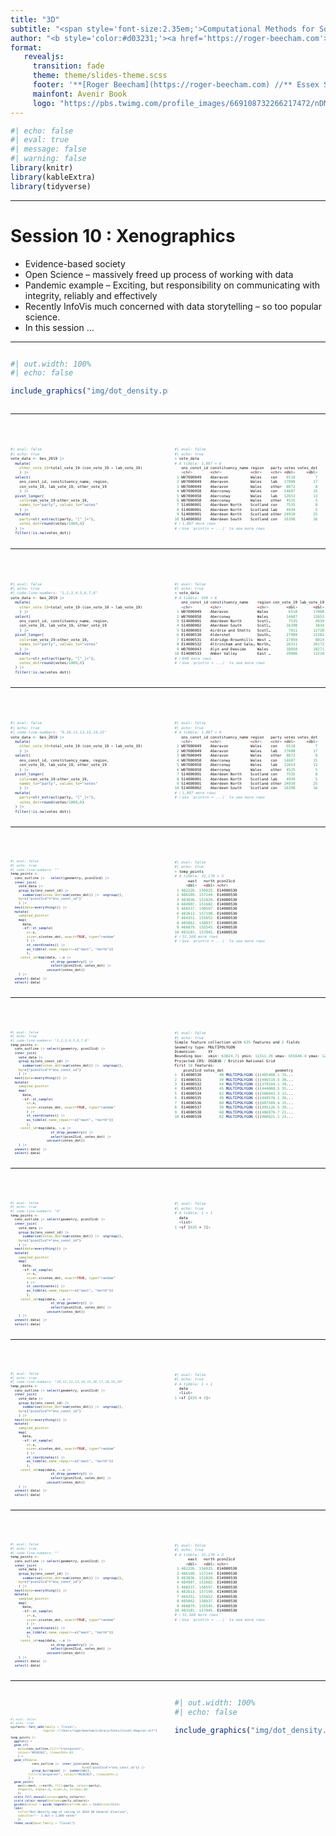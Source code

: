 ```yaml
---
title: "3D"
subtitle: "<span style='font-size:2.35em;'>Computational Methods for Social Data Science</span>"
author: "<b style='color:#d03231;'><a href='https://roger-beecham.com'>Roger Beecham</a></b> **//** August 2023"
format: 
   revealjs:
     transition: fade
     theme: theme/slides-theme.scss
     footer: '**[Roger Beecham](https://roger-beecham.com) //** Essex Summer School **//** August 2023'
     mainfont: Avenir Book
     logo: "https://pbs.twimg.com/profile_images/669108732266217472/nDMLknup_400x400.jpg"
---
```



```r
#| echo: false
#| eval: true
#| message: false
#| warning: false
library(knitr)
library(kableExtra)
library(tidyverse)
```

---

# Session 10 : Xenographics

::: {.notes}
* Evidence-based society
* Open Science -- massively freed up process of working with data
* Pandemic example -- Exciting, but responsibility on communicating with integrity, reliably and effectively
* Recently InfoVis much concerned with data storytelling -- so too popular science.
* In this session ...
:::


---

::: {.column width="50%"}

```r
#| out.width: 100%
#| echo: false

include_graphics("img/dot_density.png", error = FALSE)
```

:::


---

<br>

:::{.columns}

::: {.column width="50%"}

<div style="font-size:0.5em;"> 

```r
#| eval: false
#| echo: true
vote_data <- bes_2019 |>   
  mutate(
    other_vote_19=total_vote_19-(con_vote_19 + lab_vote_19)
    ) |> 
  select(
    ons_const_id, constituency_name, region, 
    con_vote_19, lab_vote_19, other_vote_19
    ) |> 
  pivot_longer(
    cols=con_vote_19:other_vote_19, 
    names_to="party", values_to="votes"
    ) |> 
  mutate(
    party=str_extract(party, "[^_]+"),
    votes_dot=round(votes/1000,0)
  ) |>  
  filter(!is.na(votes_dot)) 
```

</div>

:::

::: {.column width="50%"}

<div style="font-size:0.5em;"> 

```r
#| eval: false
#| echo: true
> vote_data
# A tibble: 1,897 × 6
   ons_const_id constituency_name region   party votes votes_dot
   <chr>        <chr>             <chr>    <chr> <dbl>     <dbl>
 1 W07000049    Aberavon          Wales    con    6518         7
 2 W07000049    Aberavon          Wales    lab   17008        17
 3 W07000049    Aberavon          Wales    other  8072         8
 4 W07000058    Aberconwy         Wales    con   14687        15
 5 W07000058    Aberconwy         Wales    lab   12653        13
 6 W07000058    Aberconwy         Wales    other  4525         5
 7 S14000001    Aberdeen North    Scotland con    7535         8
 8 S14000001    Aberdeen North    Scotland lab    4939         5
 9 S14000001    Aberdeen North    Scotland other 24939        25
10 S14000002    Aberdeen South    Scotland con   16398        16
# ℹ 1,887 more rows
# ℹ Use `print(n = ...)` to see more rows
```

</div>

:::

:::

---

<br>

:::{.columns}

::: {.column width="50%"}

<div style="font-size:0.5em;"> 

```r
#| eval: false
#| echo: true
#| code-line-numbers: "1,2,3,4,5,6,7,8"
vote_data <- bes_2019 |>   
  mutate(
    other_vote_19=total_vote_19-(con_vote_19 + lab_vote_19)
    ) |> 
  select(
    ons_const_id, constituency_name, region, 
    con_vote_19, lab_vote_19, other_vote_19
    ) |> 
  pivot_longer(
    cols=con_vote_19:other_vote_19, 
    names_to="party", values_to="votes"
    ) |> 
  mutate(
    party=str_extract(party, "[^_]+"),
    votes_dot=round(votes/1000,0)
  ) |>  
  filter(!is.na(votes_dot)) 
```

</div>

:::

::: {.column width="50%"}

<div style="font-size:0.5em;"> 

```r
#| eval: false
#| echo: true
> vote_data
# A tibble: 650 × 6
   ons_const_id constituency_name    region con_vote_19 lab_vote_19 other_vote_19
   <chr>        <chr>                <chr>        <dbl>       <dbl>         <dbl>
 1 W07000049    Aberavon             Wales         6518       17008          8072
 2 W07000058    Aberconwy            Wales        14687       12653          4525
 3 S14000001    Aberdeen North       Scotl…        7535        4939         24939
 4 S14000002    Aberdeen South       Scotl…       16398        3834         25406
 5 S14000003    Airdrie and Shotts   Scotl…        7011       12728         20033
 6 E14000530    Aldershot            South…       27980       11282          8670
 7 E14000531    Aldridge-Brownhills  West …       27850        8014          3478
 8 E14000532    Altrincham and Sale… North…       26311       20172          8280
 9 W07000043    Alyn and Deeside     Wales        18058       18271          6679
10 E14000533    Amber Valley         East …       29096       12210          4261
# ℹ 640 more rows
# ℹ Use `print(n = ...)` to see more rows
```

</div>

:::

:::


---

<br>

:::{.columns}

::: {.column width="50%"}

<div style="font-size:0.5em;"> 

```r
#| eval: false
#| echo: true
#| code-line-numbers: "9,10,11,12,13,14,15"
vote_data <- bes_2019 |>   
  mutate(
    other_vote_19=total_vote_19-(con_vote_19 + lab_vote_19)
    ) |> 
  select(
    ons_const_id, constituency_name, region, 
    con_vote_19, lab_vote_19, other_vote_19
    ) |> 
  pivot_longer(
    cols=con_vote_19:other_vote_19, 
    names_to="party", values_to="votes"
    ) |> 
  mutate(
    party=str_extract(party, "[^_]+"),
    votes_dot=round(votes/1000,0)
  ) |>  
  filter(!is.na(votes_dot)) 
```

</div>

:::

::: {.column width="50%"}

<div style="font-size:0.5em;"> 

```r
#| eval: false
#| echo: true
# A tibble: 1,897 × 6
   ons_const_id constituency_name region   party votes votes_dot
   <chr>        <chr>             <chr>    <chr> <dbl>     <dbl>
 1 W07000049    Aberavon          Wales    con    6518         7
 2 W07000049    Aberavon          Wales    lab   17008        17
 3 W07000049    Aberavon          Wales    other  8072         8
 4 W07000058    Aberconwy         Wales    con   14687        15
 5 W07000058    Aberconwy         Wales    lab   12653        13
 6 W07000058    Aberconwy         Wales    other  4525         5
 7 S14000001    Aberdeen North    Scotland con    7535         8
 8 S14000001    Aberdeen North    Scotland lab    4939         5
 9 S14000001    Aberdeen North    Scotland other 24939        25
10 S14000002    Aberdeen South    Scotland con   16398        16
# ℹ 1,887 more rows
# ℹ Use `print(n = ...)` to see more rows
```

</div>

:::

:::

---

<br>

:::{.columns}

::: {.column width="50%"}

<div style="font-size:0.45em;"> 

```r
#| eval: false
#| echo: true
#| code-line-numbers: ""
temp_points <- 
  cons_outline |>   select(geometry, pcon21cd) |>  
  inner_join(
    vote_data |> 
    group_by(ons_const_id) |>  
      summarise(votes_dot=sum(votes_dot)) |>  ungroup(), 
    by=c("pcon21cd"="ons_const_id")
    ) |> 
  nest(data=everything()) |> 
  mutate(
    sampled_points=
    map(
      data,
      ~sf::st_sample(
        x=.x,
        size=.x$votes_dot, exact=TRUE, type="random"
        ) |> 
        st_coordinates() |> 
        as_tibble(.name_repair=~c("east", "north"))
        ),
     const_id=map(data, ~.x |>  
                    st_drop_geometry() |> 
                    select(pcon21cd, votes_dot) |>   
                  uncount(votes_dot))
    ) |> 
  unnest(-data) |> 
  select(-data)
```

</div>

:::

::: {.column width="50%"}

<div style="font-size:0.5em;"> 

```r
#| eval: false
#| echo: true
> temp_points
# A tibble: 31,170 × 3
      east   north pcon21cd 
     <dbl>   <dbl> <chr>    
 1 482226. 156025. E14000530
 2 486109. 157244. E14000530
 3 483836. 151820. E14000530
 4 484907. 151682. E14000530
 5 488237. 150597. E14000530
 6 482613. 157190. E14000530
 7 484251. 155652. E14000530
 8 485062. 158037. E14000530
 9 486879. 155545. E14000530
10 483181. 157045. E14000530
# ℹ 31,160 more rows
# ℹ Use `print(n = ...)` to see more rows
```

</div>

:::

:::

---

<br>

:::{.columns}

::: {.column width="50%"}

<div style="font-size:0.45em;"> 

```r
#| eval: false
#| echo: true
#| code-line-numbers: "1,2,3,4,5,6,7,8"
temp_points <- 
  cons_outline |> select(geometry, pcon21cd) |>  
  inner_join(
    vote_data |> 
    group_by(ons_const_id) |>  
      summarise(votes_dot=sum(votes_dot)) |>  ungroup(), 
    by=c("pcon21cd"="ons_const_id")
    ) |> 
  nest(data=everything()) |> 
  mutate(
    sampled_points=
    map(
      data,
      ~sf::st_sample(
        x=.x,
        size=.x$votes_dot, exact=TRUE, type="random"
        ) |> 
        st_coordinates() |> 
        as_tibble(.name_repair=~c("east", "north"))
        ),
     const_id=map(data, ~.x |>  
                    st_drop_geometry() |> 
                    select(pcon21cd, votes_dot) |>   
                  uncount(votes_dot))
    ) |> 
  unnest(-data) |> 
  select(-data)
```

</div>

:::

::: {.column width="50%"}

<div style="font-size:0.5em;"> 

```r
#| eval: false
#| echo: true
Simple feature collection with 635 features and 2 fields
Geometry type: MULTIPOLYGON
Dimension:     XY
Bounding box:  xmin: 63824.71 ymin: 11511.26 xmax: 655646.4 ymax: 1217034
Projected CRS: OSGB36 / British National Grid
First 10 features:
    pcon21cd votes_dot                       geometry
1  E14000530        48 MULTIPOLYGON (((485408.1 15...
2  E14000531        39 MULTIPOLYGON (((406519.5 30...
3  E14000532        54 MULTIPOLYGON (((379104.1 39...
4  E14000533        45 MULTIPOLYGON (((444868.5 35...
5  E14000534        62 MULTIPOLYGON (((506643.3 12...
6  E14000535        49 MULTIPOLYGON (((449576.1 36...
7  E14000536        60 MULTIPOLYGON (((607509.4 15...
8  E14000537        39 MULTIPOLYGON (((395126.5 39...
9  E14000538        60 MULTIPOLYGON (((486976.7 21...
10 E14000539        62 MULTIPOLYGON (((460621.1 23...
```

</div>

:::

:::


---

<br>

:::{.columns}

::: {.column width="50%"}

<div style="font-size:0.45em;"> 

```r
#| eval: false
#| echo: true
#| code-line-numbers: "9"
temp_points <- 
  cons_outline |> select(geometry, pcon21cd) |>  
  inner_join(
    vote_data |> 
    group_by(ons_const_id) |>  
      summarise(votes_dot=sum(votes_dot)) |>  ungroup(), 
    by=c("pcon21cd"="ons_const_id")
    ) |> 
  nest(data=everything()) |> 
  mutate(
    sampled_points=
    map(
      data,
      ~sf::st_sample(
        x=.x,
        size=.x$votes_dot, exact=TRUE, type="random"
        ) |> 
        st_coordinates() |> 
        as_tibble(.name_repair=~c("east", "north"))
        ),
     const_id=map(data, ~.x |>  
                    st_drop_geometry() |> 
                    select(pcon21cd, votes_dot) |>   
                  uncount(votes_dot))
    ) |> 
  unnest(-data) |> 
  select(-data)
```

</div>

:::

::: {.column width="50%"}

<div style="font-size:0.5em;"> 

```r
#| eval: false
#| echo: true
# A tibble: 1 × 1
  data          
  <list>        
1 <sf [635 × 3]>
```

</div>

:::

:::

---


<br>

:::{.columns}

::: {.column width="50%"}

<div style="font-size:0.45em;"> 

```r
#| eval: false
#| echo: true
#| code-line-numbers: "10,11,12,13,14,15,16,17,18,19,20"
temp_points <- 
  cons_outline |> select(geometry, pcon21cd) |>  
  inner_join(
    vote_data |> 
    group_by(ons_const_id) |>  
      summarise(votes_dot=sum(votes_dot)) |>  ungroup(), 
    by=c("pcon21cd"="ons_const_id")
    ) |> 
  nest(data=everything()) |> 
  mutate(
    sampled_points=
    map(
      data,
      ~sf::st_sample(
        x=.x,
        size=.x$votes_dot, exact=TRUE, type="random"
        ) |> 
        st_coordinates() |> 
        as_tibble(.name_repair=~c("east", "north"))
        ),
     const_id=map(data, ~.x |>  
                    st_drop_geometry() |> 
                    select(pcon21cd, votes_dot) |>   
                  uncount(votes_dot))
    ) |> 
  unnest(-data) |> 
  select(-data)
```

</div>

:::

::: {.column width="50%"}

<div style="font-size:0.5em;"> 

```r
#| eval: false
#| echo: true
# A tibble: 1 × 1
  data          
  <list>        
1 <sf [635 × 3]>
```

</div>

:::

:::

---


<br>

:::{.columns}

::: {.column width="50%"}

<div style="font-size:0.45em;"> 

```r
#| eval: false
#| echo: true
#| code-line-numbers: ""
temp_points <- 
  cons_outline |> select(geometry, pcon21cd) |>  
  inner_join(
    vote_data |> 
    group_by(ons_const_id) |>  
      summarise(votes_dot=sum(votes_dot)) |>  ungroup(), 
    by=c("pcon21cd"="ons_const_id")
    ) |> 
  nest(data=everything()) |> 
  mutate(
    sampled_points=
    map(
      data,
      ~sf::st_sample(
        x=.x,
        size=.x$votes_dot, exact=TRUE, type="random"
        ) |> 
        st_coordinates() |> 
        as_tibble(.name_repair=~c("east", "north"))
        ),
     const_id=map(data, ~.x |>  
                    st_drop_geometry() |> 
                    select(pcon21cd, votes_dot) |>   
                  uncount(votes_dot))
    ) |> 
  unnest(-data) |> 
  select(-data)
```

</div>

:::

::: {.column width="50%"}

<div style="font-size:0.5em;"> 

```r
#| eval: false
#| echo: true
# A tibble: 31,170 × 3
      east   north pcon21cd 
     <dbl>   <dbl> <chr>    
 1 482226. 156025. E14000530
 2 486109. 157244. E14000530
 3 483836. 151820. E14000530
 4 484907. 151682. E14000530
 5 488237. 150597. E14000530
 6 482613. 157190. E14000530
 7 484251. 155652. E14000530
 8 485062. 158037. E14000530
 9 486879. 155545. E14000530
10 483181. 157045. E14000530
# ℹ 31,160 more rows
# ℹ Use `print(n = ...)` to see more rows
```

</div>

:::

:::

---


:::{.columns}

::: {.column width="50%"}

<br>

<div style="font-size:0.4em;"> 

```r
#| eval: false
#| echo: true
sysfonts::font_add(family = "Cinzel",
                  regular ="/Users/rogerbeecham/Library/Fonts/Cinzel-Regular.otf")

temp_points |> 
  ggplot() +
  geom_sf(
    data=cons_outline,fill="transparent", 
    colour="#636363", linewidth=.03
    ) +
  geom_sf(data=
            cons_outline |>  inner_join(vote_data,
                                        by=c("pcon21cd"="ons_const_id")) |>   
            group_by(region) |>  summarise(),
          fill="transparent", colour="#636363", linewidth=.1
          ) +
  geom_point(
    aes(x=east, y=north, fill=party, colour=party), 
    shape=21, alpha=.6, size=.6, stroke=.03
    )+
  scale_fill_manual(values=party_colours)+
  scale_colour_manual(values=party_colours)+
  guides(colour = guide_legend(override.aes = list(size=3)))+
  labs(
    title="Dot-density map of voting in 2019 UK General Election",
    subtitle="-- 1 dot = 1,000 votes"
    )+
  theme_void(base_family = "Cinzel") 
```

</div>

:::

::: {.column width="50%"}

```r
#| out.width: 100%
#| echo: false

include_graphics("img/dot_density.png", error = FALSE)
```

:::

:::


